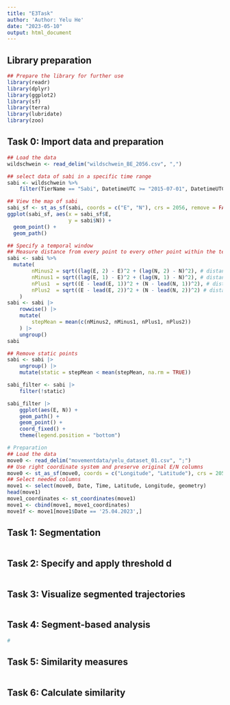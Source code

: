 ```yaml
---
title: "E3Task"
author: 'Author: Yelu He'
date: "2023-05-10"
output: html_document
---
```

## Library preparation
```r
## Prepare the library for further use
library(readr)
library(dplyr)
library(ggplot2)
library(sf)
library(terra)
library(lubridate)
library(zoo)
```

## Task 0: Import data and preparation
```r
## Load the data
wildschwein <- read_delim("wildschwein_BE_2056.csv", ",")

## select data of sabi in a specific time range
sabi <- wildschwein %>%
    filter(TierName == "Sabi", DatetimeUTC >= "2015-07-01", DatetimeUTC < "2015-07-03")

## View the map of sabi
sabi_sf <- st_as_sf(sabi, coords = c("E", "N"), crs = 2056, remove = FALSE)
ggplot(sabi_sf, aes(x = sabi_sf$E, 
                    y = sabi$N)) + 
  geom_point() + 
  geom_path()

## Specify a temporal window
## Measure distance from every point to every other point within the temporal window
sabi <- sabi %>%
  mutate(
        nMinus2 = sqrt((lag(E, 2) - E)^2 + (lag(N, 2) - N)^2), # distance to pos -30 minutes
        nMinus1 = sqrt((lag(E, 1) - E)^2 + (lag(N, 1) - N)^2), # distance to pos -15 minutes
        nPlus1  = sqrt((E - lead(E, 1))^2 + (N - lead(N, 1))^2), # distance to pos +15 mintues
        nPlus2  = sqrt((E - lead(E, 2))^2 + (N - lead(N, 2))^2) # distance to pos +30 minutes
    )
sabi <- sabi |>
    rowwise() |>
    mutate(
        stepMean = mean(c(nMinus2, nMinus1, nPlus1, nPlus2))
    ) |>
    ungroup()
sabi

## Remove static points
sabi <- sabi |>
    ungroup() |>
    mutate(static = stepMean < mean(stepMean, na.rm = TRUE))

sabi_filter <- sabi |>
    filter(!static)

sabi_filter |>
    ggplot(aes(E, N)) +
    geom_path() +
    geom_point() +
    coord_fixed() +
    theme(legend.position = "bottom")

# Preparation
## Load the data
move0 <- read_delim("movementdata/yelu_dataset_01.csv", ";")
## Use right coordinate system and preserve original E/N columns
move0 <- st_as_sf(move0, coords = c("Longitude", "Latitude"), crs = 2056, remove = FALSE)
## Select needed columns
move1 <- select(move0, Date, Time, Latitude, Longitude, geometry)
head(move1)
move1_coordinates <- st_coordinates(move1)
move1 <- cbind(move1, move1_coordinates)
move1f <- move1[move1$Date == '25.04.2023',]

```


## Task 1: Segmentation
```r


```

## Task 2: Specify and apply threshold d
```r



```

## Task 3: Visualize segmented trajectories
```r



```

## Task 4: Segment-based analysis
```r
#

```

## Task 5: Similarity measures
```r




```


## Task 6: Calculate similarity
```r



```

